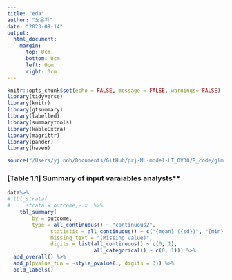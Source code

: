 ```yaml
---
title: "eda"
author: "노윤지"
date: "2023-09-14"
output:
  html_document:
    margin:
      top: 0cm
      bottom: 0cm
      left: 0cm
      right: 0cm
---
```


```r
knitr::opts_chunk$set(echo = FALSE, message = FALSE, warnings= FALSE)
library(tidyverse)
library(knitr)
library(gtsummary)
library(labelled)
library(summarytools)
library(kableExtra)
library(magrittr)
library(pander)
library(haven)
```

```r
source("/Users/yj.noh/Documents/GitHub/prj-ML-model-LT_OV30/R_code/glm.R")
```

###  **[Table 1.1] **Summary of input varaiables analysts** {.tabset}
```r
  
data%>% 
# tbl_strata(
#     strata = outcome,~.x  %>% 
    tbl_summary(
        by = outcome,
        type = all_continuous() ~ "continuous2",
              statistic = all_continuous() ~ c("{mean} ({sd})", "{min}, {max}"),
              missing_text = "(Missing value)", 
              digits = list(all_continuous() ~ c(0, 1), 
                            all_categorical() ~ c(0, 1))) %>%
  add_overall() %>%
  add_p(pvalue_fun = ~style_pvalue(., digits = 3)) %>%
  bold_labels()

```



